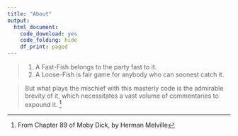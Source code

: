 ```yaml
---
title: "About"
output:
  html_document:
    code_download: yes
    code_folding: hide
    df_print: paged
---
```


> 1. A Fast-Fish belongs to the party fast to it.
2. A Loose-Fish is fair game for anybody who can soonest catch it.

> But what plays the mischief with this masterly code is the admirable brevity of it, which necessitates a vast volume of commentaries to expound it. [^1]


[^1]:From Chapter 89 of Moby Dick, by Herman Melville
